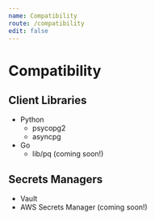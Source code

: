 ```yaml
---
name: Compatibility
route: /compatibility
edit: false
---
```


# Compatibility

## Client Libraries
- Python
  - psycopg2
  - asyncpg
- Go
  - lib/pq (coming soon!)

## Secrets Managers
- Vault
- AWS Secrets Manager (coming soon!)
